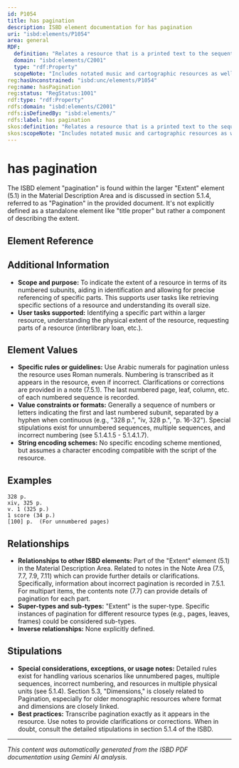 ```yaml
---
id: P1054
title: has pagination
description: ISBD element documentation for has pagination
uri: "isbd:elements/P1054"
area: general
RDF:
  definition: "Relates a resource that is a printed text to the sequential numbering of the pages."
  domain: "isbd:elements/C2001"
  type: "rdf:Property"
  scopeNote: "Includes notated music and cartographic resources as well as printed textual resources."
reg:hasUnconstrained: "isbd:unc/elements/P1054"
reg:name: hasPagination
reg:status: "RegStatus:1001"
rdf:type: "rdf:Property"
rdfs:domain: "isbd:elements/C2001"
rdfs:isDefinedBy: "isbd:elements/"
rdfs:label: has pagination
skos:definition: "Relates a resource that is a printed text to the sequential numbering of the pages."
skos:scopeNote: "Includes notated music and cartographic resources as well as printed textual resources."
---
```

# has pagination

The ISBD element "pagination" is found within the larger "Extent" element (5.1) in the Material Description Area and is discussed in section 5.1.4, referred to as "Pagination" in the provided document. It's not explicitly defined as a standalone element like "title proper" but rather a component of describing the extent.

## Element Reference


<ElementReference frontMatter={frontMatter} />

## Additional Information

- **Scope and purpose:** To indicate the extent of a resource in terms of its numbered subunits, aiding in identification and allowing for precise referencing of specific parts. This supports user tasks like retrieving specific sections of a resource and understanding its overall size.
- **User tasks supported:**  Identifying a specific part within a larger resource, understanding the physical extent of the resource, requesting parts of a resource (interlibrary loan, etc.).

## Element Values

- **Specific rules or guidelines:**  Use Arabic numerals for pagination unless the resource uses Roman numerals. Numbering is transcribed as it appears in the resource, even if incorrect. Clarifications or corrections are provided in a note (7.5.1).  The last numbered page, leaf, column, etc. of each numbered sequence is recorded.
- **Value constraints or formats:**  Generally a sequence of numbers or letters indicating the first and last numbered subunit, separated by a hyphen when continuous (e.g., "328 p.", "iv, 328 p.", "p. 16-32").  Special stipulations exist for unnumbered sequences, multiple sequences, and incorrect numbering (see 5.1.4.1.5 - 5.1.4.1.7).
- **String encoding schemes:**  No specific encoding scheme mentioned, but assumes a character encoding compatible with the script of the resource.

## Examples

```
328 p.
xiv, 325 p.
v. 1 (325 p.)
1 score (34 p.)
[100] p.  (For unnumbered pages)
```

## Relationships

- **Relationships to other ISBD elements:** Part of the "Extent" element (5.1) in the Material Description Area. Related to notes in the Note Area (7.5, 7.7, 7.9, 7.11) which can provide further details or clarifications. Specifically, information about incorrect pagination is recorded in 7.5.1. For multipart items, the contents note (7.7) can provide details of pagination for each part.
- **Super-types and sub-types:**  "Extent" is the super-type. Specific instances of pagination for different resource types (e.g., pages, leaves, frames) could be considered sub-types.
- **Inverse relationships:** None explicitly defined.

## Stipulations

- **Special considerations, exceptions, or usage notes:**  Detailed rules exist for handling various scenarios like unnumbered pages, multiple sequences, incorrect numbering, and resources in multiple physical units (see 5.1.4). Section 5.3, "Dimensions," is closely related to Pagination, especially for older monographic resources where format and dimensions are closely linked.
- **Best practices:** Transcribe pagination exactly as it appears in the resource. Use notes to provide clarifications or corrections. When in doubt, consult the detailed stipulations in section 5.1.4 of the ISBD.


---

*This content was automatically generated from the ISBD PDF documentation using Gemini AI analysis.*
